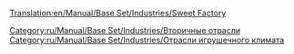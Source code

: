 [[Translation:en/Manual/Base Set/Industries/Sweet Factory]]

{{ru/Manual/Base Set/Industries/Промышленность| Изображение=en/Manual/Base Set/Industries/SweetFactory.png
| имя=Конфетная фабрика
| Климат=[[ru/Manual/Климат|Игрушечный]]
| Принимает=[[ru/Manual/Base Set/Cargos/Сахарная вата|Сахарная вата]],[[ru/Manual/Base Set/Cargos/Сахар|Сахар]],[[ru/Manual/Base Set/Cargos/Ириски|Ириски]]
| Производит=[[ru/Manual/Base Set/Cargos/Конфеты|Конфеты]]
| Примечания=Не представлен в других [[ru/Manual/Климат|климатах]].
}}

[[Category:ru/Manual/Base Set/Industries/Вторичные отрасли]]
[[Category:ru/Manual/Base Set/Industries/Отрасли игрушечного климата]]
